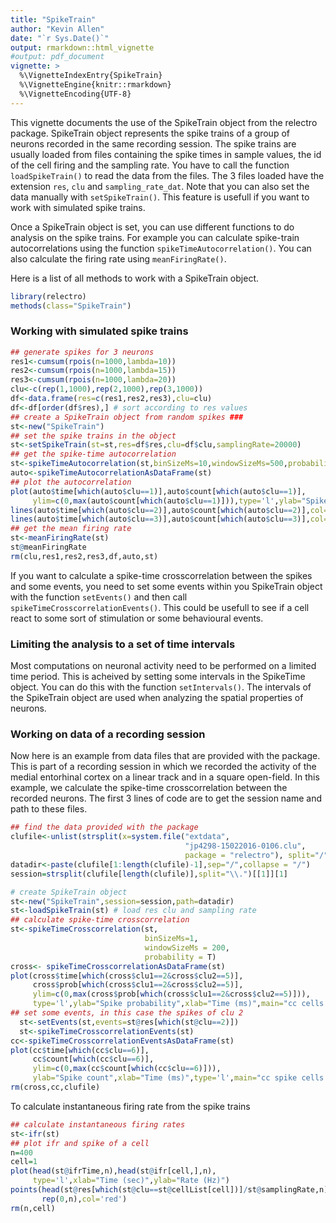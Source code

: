```yaml
---
title: "SpikeTrain"
author: "Kevin Allen"
date: "`r Sys.Date()`"
output: rmarkdown::html_vignette
#output: pdf_document
vignette: >
  %\VignetteIndexEntry{SpikeTrain}
  %\VignetteEngine{knitr::rmarkdown}
  %\VignetteEncoding{UTF-8}
---
```

This vignette documents the use of the SpikeTrain object from the relectro package. SpikeTrain object represents the spike trains of a group of neurons recorded in the same recording session. The spike trains are usually loaded from files containing the spike times in sample values, the id of the cell firing and the sampling rate. You have to call the function `loadSpikeTrain()` to read the data from the files. The 3 files loaded have the extension `res`, `clu` and `sampling_rate_dat`. Note that you can also set the data manually with `setSpikeTrain()`. This feature is usefull if you want to work with simulated spike trains. 

Once a SpikeTrain object is set, you can use different functions to do analysis on the spike trains. For example you can calculate spike-train autocorrelations using the function `spikeTimeAutocorrelation()`. You can also calculate the firing rate using `meanFiringRate()`.

Here is a list of all methods to work with a SpikeTrain object.

```r
library(relectro)
methods(class="SpikeTrain")
```


### Working with simulated spike trains


```r
## generate spikes for 3 neurons  
res1<-cumsum(rpois(n=1000,lambda=10))
res2<-cumsum(rpois(n=1000,lambda=15))
res3<-cumsum(rpois(n=1000,lambda=20))
clu<-c(rep(1,1000),rep(2,1000),rep(3,1000))
df<-data.frame(res=c(res1,res2,res3),clu=clu)
df<-df[order(df$res),] # sort according to res values
## create a SpikeTrain object from random spikes ###
st<-new("SpikeTrain")
## set the spike trains in the object
st<-setSpikeTrain(st=st,res=df$res,clu=df$clu,samplingRate=20000)
## get the spike-time autocorrelation
st<-spikeTimeAutocorrelation(st,binSizeMs=10,windowSizeMs=500,probability = F)
auto<-spikeTimeAutocorrelationAsDataFrame(st)
## plot the autocorrelation
plot(auto$time[which(auto$clu==1)],auto$count[which(auto$clu==1)],
     ylim=c(0,max(auto$count[which(auto$clu==1)])),type='l',ylab="Spike count", xlab="time (ms)")
lines(auto$time[which(auto$clu==2)],auto$count[which(auto$clu==2)],col="red")
lines(auto$time[which(auto$clu==3)],auto$count[which(auto$clu==3)],col="blue")
## get the mean firing rate
st<-meanFiringRate(st)
st@meanFiringRate
rm(clu,res1,res2,res3,df,auto,st)
```


If you want to calculate a spike-time crosscorrelation between the spikes and some events, you need to set some events within you SpikeTrain object with the function `setEvents()` and then call `spikeTimeCrosscorrelationEvents()`. This could be usefull to see if a cell react to some sort of stimulation or some behavioural events.

### Limiting the analysis to a set of time intervals

Most computations on neuronal activity need to be performed on a limited time period. This is acheived by setting some intervals in the SpikeTime object. You can do this with the function `setIntervals()`. The intervals of the SpikeTrain object are used when analyzing the spatial properties of neurons.


### Working on data of a recording session

Now here is an example from data files that are provided with the package. This is part of a recording session in which we recorded the activity of the medial entorhinal cortex on a linear track and in a square open-field. In this example, we calculate the spike-time crosscorrelation between the recorded neurons. The first 3 lines of code are to get the session name and path to these files.  

```r
## find the data provided with the package
clufile<-unlist(strsplit(x=system.file("extdata", 
                                       "jp4298-15022016-0106.clu", 
                                       package = "relectro"), split="/"))
datadir<-paste(clufile[1:length(clufile)-1],sep="/",collapse = "/")
session=strsplit(clufile[length(clufile)],split="\\.")[[1]][1]

# create SpikeTrain object
st<-new("SpikeTrain",session=session,path=datadir)
st<-loadSpikeTrain(st) # load res clu and sampling rate
## calculate spike-time crosscorrelation
st<-spikeTimeCrosscorrelation(st,
                              binSizeMs=1,
                              windowSizeMs = 200,
                              probability = T)
cross<- spikeTimeCrosscorrelationAsDataFrame(st)
plot(cross$time[which(cross$clu1==2&cross$clu2==5)],
     cross$prob[which(cross$clu1==2&cross$clu2==5)],
     ylim=c(0,max(cross$prob[which(cross$clu1==2&cross$clu2==5)])),
     type='l',ylab="Spike probability",xlab="Time (ms)",main="cc cells 2 and 5")
## set some events, in this case the spikes of clu 2
  st<-setEvents(st,events=st@res[which(st@clu==2)])
  st<-spikeTimeCrosscorrelationEvents(st)
cc<-spikeTimeCrosscorrelationEventsAsDataFrame(st)
plot(cc$time[which(cc$clu==6)],
     cc$count[which(cc$clu==6)],
     ylim=c(0,max(cc$count[which(cc$clu==6)])),
     ylab="Spike count",xlab="Time (ms)",type='l',main="cc spike cells 2 and 6")
rm(cross,cc,clufile)
```

To calculate instantaneous firing rate from the spike trains
```r
## calculate instantaneous firing rates
st<-ifr(st)
## plot ifr and spike of a cell
n=400
cell=1
plot(head(st@ifrTime,n),head(st@ifr[cell,],n),
     type='l',xlab="Time (sec)",ylab="Rate (Hz)")
points(head(st@res[which(st@clu==st@cellList[cell])]/st@samplingRate,n),
       rep(0,n),col='red')
rm(n,cell)
```

